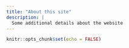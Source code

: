 ```yaml
---
title: "About this site"
description: | 
  Some additional details about the website
---
```


```r
knitr::opts_chunk$set(echo = FALSE)
```

